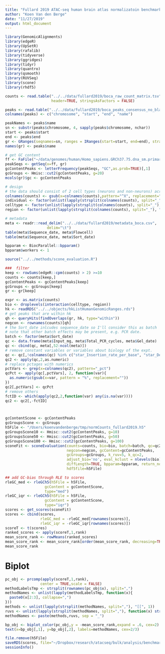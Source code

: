 ```yaml
---
title: "Fullard 2019 ATAC-seq human brain atlas normalizatoin benchmark"
author: "Koen Van den Berge"
date: "11/27/2019"
output: html_document
---
```



```r
library(GenomicAlignments)
library(edgeR)
library(UpSetR)
library(rafalib)
library(tidyverse)
library(ggridges)
library(tidyr)
library(quantro)
library(qsmooth)
library(RUVSeq)
library(scone)
library(rhdf5)

counts <- read.table("../../data/fullard2019/boca_raw_count_matrix.tsv", 
                     header=TRUE, stringsAsFactors = FALSE)

```

```r
peaks <- read.table("../../data/fullard2019/boca_peaks_consensus_no_blacklisted_regions.bed", header=FALSE, stringsAsFactors = FALSE)
colnames(peaks) <- c("chromosome", "start", "end", "name")

peakNames <- peaks$name
sn <- substr(peaks$chromosome, 4, sapply(peaks$chromosome, nchar))
start <- peaks$start
end <- peaks$end
gr <- GRanges(seqnames=sn, ranges = IRanges(start=start, end=end), strand="*")
names(gr) <- peaks$name

# get GC content
ff <- FaFile("~/data/genomes/human/Homo_sapiens.GRCh37.75.dna_sm.primary_assembly.fa")
peakSeqs <- getSeq(x=ff, gr)
gcContentPeaks <- letterFrequency(peakSeqs, "GC",as.prob=TRUE)[,1]
gcGroups <- Hmisc::cut2(gcContentPeaks, g=20)
mcols(gr)$gc <- gcContentPeaks

# design
# the data should consist of 2 cell types (neurons and non-neurons) across 14 distinct brain regions of 5 individuals
colnames(counts) <- gsub(x=colnames(counts),pattern="^X", replacement="")
individual <- factor(unlist(lapply(strsplit(colnames(counts), split="_"), "[[", 1)))
celltype <- factor(unlist(lapply(strsplit(colnames(counts), split="_"), "[[", 2)))
region <- factor(unlist(lapply(strsplit(colnames(counts), split="_"), "[[", 3)))

# metadata
meta <- readr::read_delim("../../data/fullard2019/metadata_boca.csv", 
                   delim="\t")
table(meta$Sequence_date, meta$Flowcell)
table(meta$Sequence_date, meta$Sort_date)

```


```r
bpparam <- BiocParallel::bpparam()
bpparam$workers <- 1

source("../../methods/scone_evaluation.R")

###  filter 
keep <- rowSums(edgeR::cpm(counts) > 2) >=10
counts <- counts[keep,]
gcContentPeaks <- gcContentPeaks[keep]
gcGroups <- gcGroups[keep]
gr <- gr[keep]

expr <- as.matrix(counts)
bio <- droplevels(interaction(celltype, region))
hk <- readRDS("../../objects/hkListHumanGenomicRanges.rds")
# get peaks that are within hk
qh <- queryHits(findOverlaps(gr, hk, type="within"))
negcon <- rownames(counts)[qh]
# the Sort_date inlcudes sequence_date so I'll consider this as batch
# note that other batch effects may be present, e.g. PCR date.
batch <- factor(meta$Sort_date) 
qc <- data.frame(meta$Input_mg, meta$Total_PCR_cycles, meta$Gel_date)
qc <- cbind(qc, meta[,52:ncol(meta)])
# remove constant variables or variables about biology of the expt.
qc <- qc[,!colnames(qc) %in% c("star_Insertion_rate_per_base", "star_Deletion_average_length", "picard_SECONDARY_OR_SUPPLEMENTARY_RDS", "picard_UNMAPPED_READS", "metaMergingDesigns", "lowReadCount", "cell_subtype", "readCountInfo_Unassigned_MultiMapping", "readCountInfo_Unassigned_Unmapped", "readCountInfo_Unassigned_MappingQuality", "readCountInfo_Unassigned_Chimera", "readCountInfo_Unassigned_Secondary")]
qc2 <- apply(qc,2,as.numeric)
# replace pctages with numerics
pctVars <- grep(x=colnames(qc2), pattern="_pct")
qcPct <- apply(qc[,pctVars], 2, function(var){
  as.numeric(gsub(x=var, pattern = "%", replacement=""))
})
qc2[,pctVars] <- qcPct
# remove others
fctID <- which(apply(qc2,2,function(var) any(is.na(var))))
qc2 <- qc2[,-fctID]



gcContentScone <- gcContentPeaks
gcGroupsScone <- gcGroups
h5File <- "/Users/koenvandenberge/tmp/normCounts_fullard2019.h5"
gcGroupsScone10 <- Hmisc::cut2(gcContentPeaks, g=10)
gcGroupsScone50 <- Hmisc::cut2(gcContentPeaks, g=50)
gcGroupsScone100 <- Hmisc::cut2(gcContentPeaks, g=100)
sconeFit <- sconeEvaluation(counts=counts, bio=bio, batch=batch, qc=qc2,
                            negcon=negcon, gcContent=gcContentPeaks, 
                            gcGroups=gcGroups, k_ruv=5, k_qc=2, 
                            adjust_bio='no', eval_kclust = nlevels(bio),
                            diffLength=TRUE, bpparam=bpparam, return_norm="hdf5",
                            hdf5file=h5File)

## add GC-bias through RLE to scores
rleGC_med <- rleGCh5(h5File = h5File, 
                  gcContent = gcContentScone,
                  type="med")
rleGC_iqr <- rleGCh5(h5File = h5File, 
                  gcContent = gcContentScone,
                  type="iqr")
scores <- get_scores(sconeFit)
scores <- cbind(scores, 
                rleGC_med = -rleGC_med[rownames(scores)],
                rleGC_iqr = -rleGC_iqr[rownames(scores)])
scoreT <- t(scores)
ranked_scores <- apply(scoreT,1,rank)
mean_score_rank <- rowMeans(ranked_scores)
mean_score_rank <- mean_score_rank[order(mean_score_rank, decreasing=TRUE)]
mean_score_rank

```

# Biplot

```r
pc_obj <- prcomp(apply(scoreT,1,rank),
                center = TRUE,scale = FALSE)
methodLabelsTmp <- strsplit(rownames(pc_obj$x), split=",")
methodNames <- unlist(lapply(methodLabelsTmp, function(x){
  paste0(x[2:3], collapse=",")
}))
methods <- unlist(lapply(strsplit(methodNames, split=","), "[[", 1))
ruvs <- unlist(lapply(strsplit(methodNames, split=","), function(x) strsplit(x[2],split="_")))[seq(2,length(methodNames)*2, by=2)]
methodNames <- paste(methods,ruvs, sep = "_")

bp_obj <- biplot_color(pc_obj,y = -mean_score_rank,expand = .6, cex=2)
text(x=bp_obj[,1], y=bp_obj[,2], labels=methodNames, cex=2/3)
```



```r
file.remove(h5File)
saveRDS(scores, file="~/Dropbox/research/atacseq/bulk/analysis/benchmarkNormalization/fullard2019_scores.rds")
sessionInfo()
```


